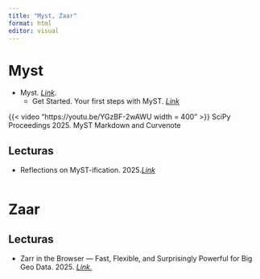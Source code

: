```yaml
---
title: "Myst, Zaar"
format: html
editor: visual
---
```


# Myst

-   Myst. [*Link*](https://mystmd.org/guide).
    -   Get Started. Your first steps with MyST. [*Link*](https://mystmd.org/guide/quickstart)

{{< video "https://youtu.be/YGzBF-2wAWU width = 400" >}} SciPy Proceedings 2025. MyST Markdown and Curvenote

## Lecturas

-   Reflections on MyST-ification. 2025.[*Link*](https://projectpythia.org/posts/2025/mystification/)

```         
```

# Zaar

## Lecturas

-   Zarr in the Browser — Fast, Flexible, and Surprisingly Powerful for Big Geo Data. 2025. [*Link.*](https://medium.com/@tobias.ramalho.ferreira/zarr-in-the-browser-fast-flexible-and-surprisingly-powerful-for-big-geo-data-eeb90ddf8a3d)